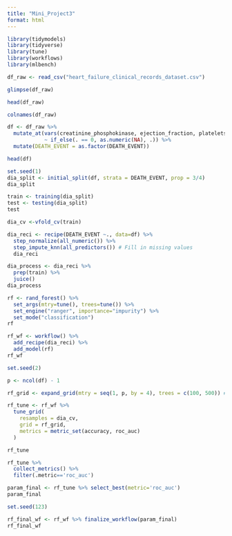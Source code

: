 ---
title: "Mini_Project3"
format: html
---

```{r}
library(tidymodels)
library(tidyverse)
library(tune)
library(workflows)
library(mlbench)
```

```{r}
df_raw <- read_csv("heart_failure_clinical_records_dataset.csv")
```

```{r}
glimpse(df_raw)
```

```{r}
head(df_raw)
```

```{r}
colnames(df_raw)
```

```{r}
df <- df_raw %>%
  mutate_at(vars(creatinine_phosphokinase, ejection_fraction, platelets, serum_creatinine, serum_sodium),
            ~ if_else(. == 0, as.numeric(NA), .)) %>%
  mutate(DEATH_EVENT = as.factor(DEATH_EVENT))

head(df)
```

```{r}
set.seed(1)
dia_split <- initial_split(df, strata = DEATH_EVENT, prop = 3/4)
dia_split
```

```{r}
train <- training(dia_split)
test <- testing(dia_split)
test
```

```{r}
dia_cv <-vfold_cv(train)
```

```{r}
dia_reci <- recipe(DEATH_EVENT ~., data=df) %>% 
  step_normalize(all_numeric()) %>% 
  step_impute_knn(all_predictors()) # Fill in missing values 
  dia_reci
```

```{r}
dia_process <- dia_reci %>% 
  prep(train) %>% 
  juice()
dia_process
```

```{r}
rf <- rand_forest() %>% 
  set_args(mtry=tune(), trees=tune()) %>% 
  set_engine("ranger", importance="impurity") %>% 
  set_mode("classification")
rf
```

```{r}
rf_wf <- workflow() %>% 
  add_recipe(dia_reci) %>% 
  add_model(rf)
rf_wf
```

```{r}
set.seed(2)

p <- ncol(df) - 1

rf_grid <- expand_grid(mtry = seq(1, p, by = 4), trees = c(100, 500)) # Passing values 

rf_tune <- rf_wf %>%
  tune_grid(
    resamples = dia_cv, 
    grid = rf_grid,
    metrics = metric_set(accuracy, roc_auc)
  )

rf_tune
```

```{r}
rf_tune %>%  
  collect_metrics() %>% 
  filter(.metric=='roc_auc')
```

```{r}
param_final <- rf_tune %>% select_best(metric='roc_auc')
param_final
```

```{r}
set.seed(123)

rf_final_wf <- rf_wf %>% finalize_workflow(param_final)
rf_final_wf

```
